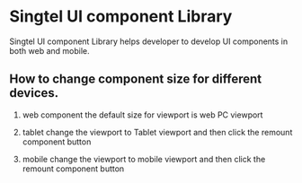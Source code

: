 

<Meta title="Singtel/Introduction" />


# Singtel UI component Library

Singtel UI component Library helps developer to develop UI components in both web and mobile.


## How to change component size for different devices.
1. web component
  the default size for viewport is web PC viewport

2. tablet
  change the viewport to Tablet viewport and then click the remount component button

3. mobile
  change the viewport to mobile viewport and then click the remount component button


